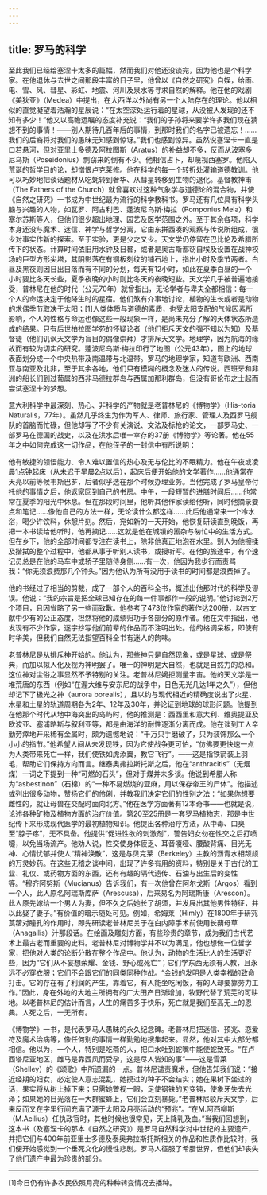 ```yaml
---
---
---
```

title: 罗马的科学
---




至此我们已经给塞涅卡太多的篇幅，然而我们对他还没谈完，因为他也是个科学家。在他退休与去世之间那段丰富的日子里，他曾以《自然之研究》自娱，给雨、电、雪、风、彗星、彩虹、地震、河川及泉水等寻求自然的解释。他在他的戏剧《美狄亚》（Medea）中提出，在大西洋以外尚有另一个大陆存在的理论。他以相似的直觉凝望着浩瀚的星辰说：“在太空深处运行着的星球，从没被人发现的还不知有多少！”他又以高瞻远瞩的态度补充说：“我们的子孙将来要学许多我们现在猜想不到的事情！——别人期待几百年后的事情，到那时我们的名字已被遗忘！……我们的后裔将对我们的愚昧无知感到惊讶。”我们也感到惊异。虽然说塞涅卡一直是口若悬河，但对亚里士多德及阿拉图斯（Aratus）的补益却不多，反而从波塞多尼乌斯（Poseidonius）剽窃来的倒有不少。他相信占卜，却蔑视西塞罗。他陷入荒诞的哲学目的论，却憎恨卢克莱修。他在科学的每一个转折处灌输道德教训。他可以巧妙地把谈话题材从吃蚝转到奢华、从彗星转移到生物的退化。基督教神甫（The Fathers of the Church）就曾喜欢过这种气象学与道德论的混合物，并使《自然之研究》一书成为中世纪最为流行的科学教科书。罗马还有几位具有科学头脑与兴趣的人物，如瓦罗、阿古利巴、蓬波尼乌斯·梅拉（Pomponius Mela）和塞尔苏斯等人，但他们很少超出地理、园艺及医学范围之外。至于其余各项，科学本身还没与魔术、迷信、神学与哲学分离，它由东拼西凑的观察与传说所组成，很少对事实作新的探索。至于实验，更是少之又少。天文学仍停留在巴比伦及希腊所传下的状态。计算时间依旧用水钟及日晷，或者是奥古斯都窃自埃及设置在战神校场的巨型方形尖塔，其阴影落在有铜板刻纹的铺石地上，指出小时及季节两者。白昼及黑夜则因日出日落而有不同的分划，每天有12小时，如此在夏季白昼的一个小时要比冬天长些，夏季夜晚的小时则比冬天的夜晚短些。天文学几乎被普遍地接受，普林尼在他的时代（公元70年）就曾指出，无论学者与卑夫全都相信：每一个人的命运决定于他降生时的星宿。他们煞有介事地讨论，植物的生长或者是动物的求偶季节取决于太阳；[1]人类体质与道德的素质，也受太阳支配的气候因素所影响，个人的性格与命运也像这些一般现象一样，是尚未充分了解的天体状态所造成的结果。只有后世柏拉图学苑的怀疑论者（他们拒斥天文的强不知以为知）及基督徒（他们讥讽天文学为盲目的偶像崇拜）才排斥天文学。地理学，因为航海的缘故而有较为切实的研究。蓬波尼乌斯·梅拉印行了地图（公元43年），图上的地球表面划分成一个中央热带及南温带与北温带。罗马的地理学家，知道有欧洲、西南亚与南亚及北非，至于其余各地，他们只有模糊的概念及迷人的传说。西班牙和非洲的船长们到过葡属的西非马德拉群岛与西属加那利群岛，但没有哥伦布之士起而尝试塞涅卡的梦想。

意大利科学中最深刻、热心、非科学的产物就是老普林尼的《博物学》（His-toria Naturalis，77年）。虽然几乎终生为作为军人、律师、旅行家、管理人及西罗马舰队的首脑而忙碌，但他却写了不少有关演说、文法及标枪的论文，一部罗马史、一部罗马在德国的战史，以及在洪水后唯一幸存的37册《博物学》等论著。他在55年之中如何完成这一切作品，在他侄子的一封信中有所说明：

他有敏捷的领悟能力、令人难以置信的热心及无与伦比的不眠精力。他在午夜或凌晨1点钟起床（从未迟于早晨2点以后），起床后便开始他的文学著作……他通常在天亮以前等候韦斯巴芗，后者似乎选在那个时候办理业务。当他完成了罗马皇帝付托他的事情之后，他返家回到自己的书房。中午，一段短暂的进膳时间后……他常常在夏季的阳光中休息。但在那段时间里，他听其他作家读给他听，同时他摘录要点和笔记……像他自己的方法一样，无论读什么都这样……此后他通常来一个冷水浴，喝少许饮料，休憩片刻。然后，宛如新的一天开始，他恢复研读直到晚饭，再把一本书读给他听时，他再摘记……这就是他在城镇的嚣杂与匆忙中的生活方式。但在乡下，他的全部时间都专注在读书上，除非他真正地泡在水里。别人为他擦揉及揩拭的整个过程中，他都从事于听别人读书，或授听写。在他的旅途中，有个速记员总是在他的马车中或轿子里随侍身侧……有一次，他因为我步行而责骂我：“你无须浪费那几个钟头。”因为他认为所有没用于读书的时间都是浪费掉了。



他的书经过了相当的剪裁，成了一部个人的百科全书，概述出他那时代的科学及谬误。他说：“我的宗旨是把全球已知存在的每一件事都作一般的说明。”他讨论到2万个项目，且因省略了另一些而致歉。他参考了473位作家的著作达200册，以古文献中少有的公正态度，坦然将他的成绩归功于各部分的原作者。他在文中指出，他发现有不少作家，逐字抄写他们前辈的作品而不注明出处。他的格调呆板，即使有时华美，但我们自然无法指望百科全书有迷人的韵味。

老普林尼是从排斥神开始的。他认为，那些神只是自然现象，或是星球、或是祭典，而加以拟人化及视为神明罢了。唯一的神明是大自然，也就是自然力的总和。这位神对尘俗之事显然不予特别的关注。老普林尼婉拒测量宇宙。他的天文学是一堆荒唐的东西（例如“在渥大维与安东尼的战争中，日色无光几达1年之久”），但他却记下了极光之神（aurora borealis），且以约与现代相近的精确度说出了火星、木星和土星的轨道周期各为2年、12年及30年，并论证到地球的球形问题。他提到在他那个时代从地中海突出的岛屿时，他的推测是：西西里和意大利、维奥提亚及欧波亚、塞浦路斯与叙利亚等，都是由海洋的耐性逐渐分离而成。他在谈到工人辛勤劳瘁地开采稀有金属时，颇为遗憾地说：“千万只手磨破了，只为装饰那么一个小小的指节。”他希望人间从未发现铁，因为它使战争更可怕，“仿佛要更快速一点为人类带来死亡一样，我们使铁如虎添翼，教它飞行”。——这是指铁箭装上羽毛，帮助它们保持方向而言。继泰奥弗拉斯托斯之后，他在“anthracitis”（无烟煤）一词之下提到一种“可燃的石头”，但对于煤并未多谈。他说到希腊人称为“asbestinon”（石棉）的“一种不易燃烧的亚麻，用以保存帝王的尸体”。他描述或列出很多动物，赞扬它们的伶俐，并教我们决定它们的性别之法：“如果你想要雌性的，就让母兽在交配时面向北方。”他在医学方面著有12本奇书——也就是说，论述各种矿物及植物方面的治疗价值。第20至25册是一套罗马植物志，那是中世纪传下来形成现代医学的最初植物知识。他提出各种治疗方法，从中毒、口臭至“脖子疼”，无不具备。他提供“促进性欲的刺激剂”，警告妇女勿在性交之后打喷嚏，以免当场流产。他劝人说，性交使身体疲乏、耳音嗄哑、腰酸背痛、目光无神、心情忧郁并使人“精神涣散”，这是与贝克莱（Berkeley）主教的沥青水相颉颃的万灵妙药。在这些无稽之谈中间，出现了许多有用的资料，特别是关于古代的工业、礼仪、或药物方面的东西，还有有趣的隔代遗传、石油与出生后的变性等。“穆齐阿努斯（Mucianus）告诉我们，有一次他曾在阿尔戈斯（Argos）看到一个人，此人原名阿瑞斯库萨（Arescusa），后来易名为阿瑞斯康（Arescon）。此人原先嫁给一个男人为妻，但不久之后她长了胡须，并发展出其他男性特征，并以此娶了妻子。”有价值的暗示随处可见。例如，希姆莱（Himly）在1800年于研究莨蓿对瞳孔的作用时，即先研读老普林尼关于在白内障手术前使用长蒴母草（Anagallis）汁那段话。在绘画及雕刻方面，有些珍贵的章节，成为我们古代艺术上最古老而重要的史料。老普林尼对博物学并不以为满足，他也想做一位哲学家，把他对人类的论断分散在整个作品中。他认为，动物的生活比人的生活更好些，因为“它们从不妄想荣耀、金钱、野心或死亡”；它们学东西无须有人教，且永远不必穿衣服；它们不会跟它们的同类同种作战。“金钱的发明是人类幸福的致命打击。它的存在有了利润的产生，靠着它，有人能坐吃闲饭，有的人却要靠劳力工作。”因此，身在外地的大地主所拥有的广大田产日渐增加，牧野代替了荒芜的可耕地。以老普林尼的估计而言，人生的痛苦多于快乐，死亡就是我们至高无上的恩典。人死之后，一无所有。

《博物学》一书，是代表罗马人愚昧的永久纪念碑。老普林尼把迷信、预兆、恋爱符及魔术治病等，像任何别的事情一样勤勉地搜集起来。显然，他对其中大部分都相信。他以为，一个人，特别是吃斋的人，把口水吐到蛇嘴中能使蛇致死。“在卢西塔尼亚地区，雌马是靠西风而受孕，这是尽人皆知的事”——这是雪莱（Shelley）的《颂歌》中所遗漏的一点。普林尼谴责魔术，但他告知我们说：“接近经期的妇女，必定使人意志混乱，她摸过的种子不会结实；她在果树下坐过的话，果实将从树上掉下来；只需她瞥视一眼，足使钢铁的刃变钝，使象牙失去光泽；如果她的目光落在一大群蜜蜂上，它们会立刻暴毙。”老普林尼驳斥天文学，后来反而又在字里行间充满了源于太阳及月亮活动的“预兆”。“在M.阿西柳斯（M.Acilius）任执政官时，其他时候也很常见，天上降乳及血。”当我们回想到，这本书（及塞涅卡的那本《自然之研究》）是罗马自然科学对中世纪的主要遗产，并把它们与400年前亚里士多德及泰奥弗拉斯托斯相关的作品和性质作比较时，我们便开始感觉到一个垂死文化的慢性悲剧。罗马人征服了希腊世界，但他们却丧失了他们遗产中最为珍贵的部分。



* * *



[1]今日仍有许多农民依照月亮的种种转变情况去播种。